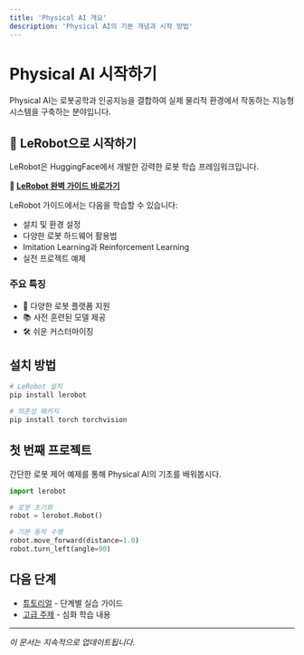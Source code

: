 ```yaml
---
title: 'Physical AI 개요'
description: 'Physical AI의 기본 개념과 시작 방법'
---
```


# Physical AI 시작하기

Physical AI는 로봇공학과 인공지능을 결합하여 실제 물리적 환경에서 작동하는 지능형 시스템을 구축하는 분야입니다.

## 🚀 LeRobot으로 시작하기

LeRobot은 HuggingFace에서 개발한 강력한 로봇 학습 프레임워크입니다. 

**📖 [LeRobot 완벽 가이드 바로가기](/docs/physical-ai/lerobot)**

LeRobot 가이드에서는 다음을 학습할 수 있습니다:
- 설치 및 환경 설정
- 다양한 로봇 하드웨어 활용법
- Imitation Learning과 Reinforcement Learning
- 실전 프로젝트 예제

### 주요 특징
- 🤖 다양한 로봇 플랫폼 지원
- 📚 사전 훈련된 모델 제공
- 🛠️ 쉬운 커스터마이징

## 설치 방법

```bash
# LeRobot 설치
pip install lerobot

# 의존성 패키지
pip install torch torchvision
```

## 첫 번째 프로젝트

간단한 로봇 제어 예제를 통해 Physical AI의 기초를 배워봅시다.

```python
import lerobot

# 로봇 초기화
robot = lerobot.Robot()

# 기본 동작 수행
robot.move_forward(distance=1.0)
robot.turn_left(angle=90)
```

## 다음 단계

- [튜토리얼](/docs/physical-ai/tutorial) - 단계별 실습 가이드
- [고급 주제](/docs/physical-ai/advanced) - 심화 학습 내용

---

*이 문서는 지속적으로 업데이트됩니다.*
